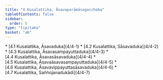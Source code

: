 ```yaml
---
title: "4 Kusalattika, Āsavaparāmāsagocchaka"
tableOfContents: false
sidebar:
  order: 5
type: "tipitaka"
basket: "ab"
---
```



<DynamicBreadcrumb />



<TableOfContents>
* [4.1 Kusalattika, Āsavaduka](4/4-1)
* [4.2 Kusalattika, Sāsavaduka](4/4-2)
* [4.3 Kusalattika, Āsavasampayuttaduka](4/4-3)
* [4.4 Kusalattika, Āsavasāsavaduka](4/4-4)
* [4.5 Kusalattika, Āsavaāsavasampayuttaduka](4/4-5)
* [4.6 Kusalattika, Āsavavippayuttasāsavaduka](4/4-6)
* [4.7 Kusalattika, Saññojanadukādi](4/4-7)
</TableOfContents>
